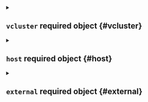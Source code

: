 


<details className="config-field" data-expandable="true">
<summary>

## `vcluster` <span className="config-field-required" data-required="true">required</span> <span className="config-field-type">object</span> <span className="config-field-default"></span> <span className="config-field-enum"></span> {#vcluster}



</summary>




<details className="config-field" data-expandable="false" open>
<summary>

### `service` <span className="config-field-required" data-required="true">required</span> <span className="config-field-type">string</span> <span className="config-field-default"></span> <span className="config-field-enum"></span> {#vcluster-service}



</summary>



</details>


</details>



<details className="config-field" data-expandable="true">
<summary>

## `host` <span className="config-field-required" data-required="true">required</span> <span className="config-field-type">object</span> <span className="config-field-default"></span> <span className="config-field-enum"></span> {#host}



</summary>




<details className="config-field" data-expandable="false" open>
<summary>

### `service` <span className="config-field-required" data-required="true">required</span> <span className="config-field-type">string</span> <span className="config-field-default"></span> <span className="config-field-enum"></span> {#host-service}



</summary>



</details>


</details>



<details className="config-field" data-expandable="true">
<summary>

## `external` <span className="config-field-required" data-required="true">required</span> <span className="config-field-type">object</span> <span className="config-field-default"></span> <span className="config-field-enum"></span> {#external}



</summary>




<details className="config-field" data-expandable="false" open>
<summary>

### `hostname` <span className="config-field-required" data-required="true">required</span> <span className="config-field-type">string</span> <span className="config-field-default"></span> <span className="config-field-enum"></span> {#external-hostname}



</summary>



</details>


</details>
